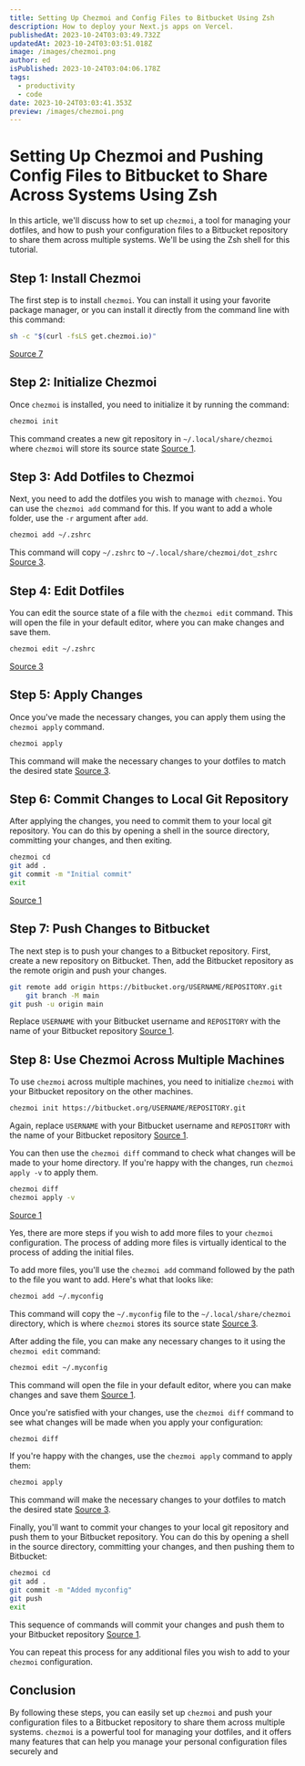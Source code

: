 ```yaml
---
title: Setting Up Chezmoi and Config Files to Bitbucket Using Zsh
description: How to deploy your Next.js apps on Vercel.
publishedAt: 2023-10-24T03:03:49.732Z
updatedAt: 2023-10-24T03:03:51.018Z
image: /images/chezmoi.png
author: ed
isPublished: 2023-10-24T03:04:06.178Z
tags:
  - productivity
  - code
date: 2023-10-24T03:03:41.353Z
preview: /images/chezmoi.png
---
```


# Setting Up Chezmoi and Pushing Config Files to Bitbucket to Share Across Systems Using Zsh

In this article, we'll discuss how to set up `chezmoi`, a tool for managing your dotfiles, and how to push your configuration files to a Bitbucket repository to share them across multiple systems. We'll be using the Zsh shell for this tutorial. 

## Step 1: Install Chezmoi

The first step is to install `chezmoi`. You can install it using your favorite package manager, or you can install it directly from the command line with this command:

```bash
sh -c "$(curl -fsLS get.chezmoi.io)"
```

[Source 7](https://www.chezmoi.io/)

## Step 2: Initialize Chezmoi

Once `chezmoi` is installed, you need to initialize it by running the command:

```bash
chezmoi init
```

This command creates a new git repository in `~/.local/share/chezmoi` where `chezmoi` will store its source state [Source 1](https://www.chezmoi.io/quick-start/).

## Step 3: Add Dotfiles to Chezmoi

Next, you need to add the dotfiles you wish to manage with `chezmoi`. You can use the `chezmoi add` command for this. If you want to add a whole folder, use the `-r` argument after `add`.

```bash
chezmoi add ~/.zshrc
```

This command will copy `~/.zshrc` to `~/.local/share/chezmoi/dot_zshrc` [Source 3](https://computingforgeeks.com/chezmoi-manage-dotfiles-across-multiple-machines/).

## Step 4: Edit Dotfiles

You can edit the source state of a file with the `chezmoi edit` command. This will open the file in your default editor, where you can make changes and save them.

```bash
chezmoi edit ~/.zshrc
```

[Source 3](https://computingforgeeks.com/chezmoi-manage-dotfiles-across-multiple-machines/)

## Step 5: Apply Changes

Once you've made the necessary changes, you can apply them using the `chezmoi apply` command.

```bash
chezmoi apply
```

This command will make the necessary changes to your dotfiles to match the desired state [Source 3](https://computingforgeeks.com/chezmoi-manage-dotfiles-across-multiple-machines/).

## Step 6: Commit Changes to Local Git Repository

After applying the changes, you need to commit them to your local git repository. You can do this by opening a shell in the source directory, committing your changes, and then exiting.

```bash
chezmoi cd
git add .
git commit -m "Initial commit"
exit
```

[Source 1](https://www.chezmoi.io/quick-start/)

## Step 7: Push Changes to Bitbucket

The next step is to push your changes to a Bitbucket repository. First, create a new repository on Bitbucket. Then, add the Bitbucket repository as the remote origin and push your changes.

```bash
git remote add origin https://bitbucket.org/USERNAME/REPOSITORY.git
	git branch -M main
git push -u origin main
```

Replace `USERNAME` with your Bitbucket username and `REPOSITORY` with the name of your Bitbucket repository [Source 1](https://www.chezmoi.io/quick-start/).

## Step 8: Use Chezmoi Across Multiple Machines

To use `chezmoi` across multiple machines, you need to initialize `chezmoi` with your Bitbucket repository on the other machines.

```bash
chezmoi init https://bitbucket.org/USERNAME/REPOSITORY.git
```

Again, replace `USERNAME` with your Bitbucket username and `REPOSITORY` with the name of your Bitbucket repository [Source 1](https://www.chezmoi.io/quick-start/).

You can then use the `chezmoi diff` command to check what changes will be made to your home directory. If you're happy with the changes, run `chezmoi apply -v` to apply them. 

```bash
chezmoi diff
chezmoi apply -v
```

[Source 1](https://www.chezmoi.io/quick-start/)


Yes, there are more steps if you wish to add more files to your `chezmoi` configuration. The process of adding more files is virtually identical to the process of adding the initial files. 

To add more files, you'll use the `chezmoi add` command followed by the path to the file you want to add. Here's what that looks like:

```bash
chezmoi add ~/.myconfig
```

This command will copy the `~/.myconfig` file to the `~/.local/share/chezmoi` directory, which is where `chezmoi` stores its source state [Source 3](https://adrianvasile.dev/2023/01/12/dotfiles-using-chezmoi.html). 

After adding the file, you can make any necessary changes to it using the `chezmoi edit` command:

```bash
chezmoi edit ~/.myconfig
```

This command will open the file in your default editor, where you can make changes and save them [Source 1](https://jerrynsh.com/how-to-manage-dotfiles-with-chezmoi/). 

Once you're satisfied with your changes, use the `chezmoi diff` command to see what changes will be made when you apply your configuration:

```bash
chezmoi diff
```

If you're happy with the changes, use the `chezmoi apply` command to apply them:

```bash
chezmoi apply
```

This command will make the necessary changes to your dotfiles to match the desired state [Source 3](https://adrianvasile.dev/2023/01/12/dotfiles-using-chezmoi.html).

Finally, you'll want to commit your changes to your local git repository and push them to your Bitbucket repository. You can do this by opening a shell in the source directory, committing your changes, and then pushing them to Bitbucket:

```bash
chezmoi cd
git add .
git commit -m "Added myconfig"
git push
exit
```

This sequence of commands will commit your changes and push them to your Bitbucket repository [Source 1](https://www.chezmoi.io/quick-start/). 

You can repeat this process for any additional files you wish to add to your `chezmoi` configuration.
## Conclusion

By following these steps, you can easily set up `chezmoi` and push your configuration files to a Bitbucket repository to share them across multiple systems. `chezmoi` is a powerful tool for managing your dotfiles, and it offers many features that can help you manage your personal configuration files securely and